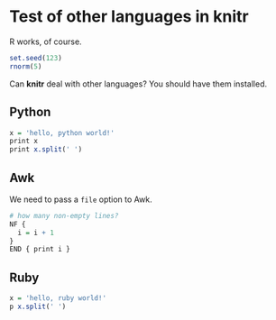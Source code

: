 # Test of other languages in knitr

R works, of course.

``` r
set.seed(123)
rnorm(5)
```

Can **knitr** deal with other languages? You should have them installed.

## Python

``` r
x = 'hello, python world!'
print x
print x.split(' ')
```

## Awk

We need to pass a `file` option to Awk.

``` r
# how many non-empty lines?
NF {
  i = i + 1
}
END { print i }
```

## Ruby ##

``` r
x = 'hello, ruby world!'
p x.split(' ')
```

